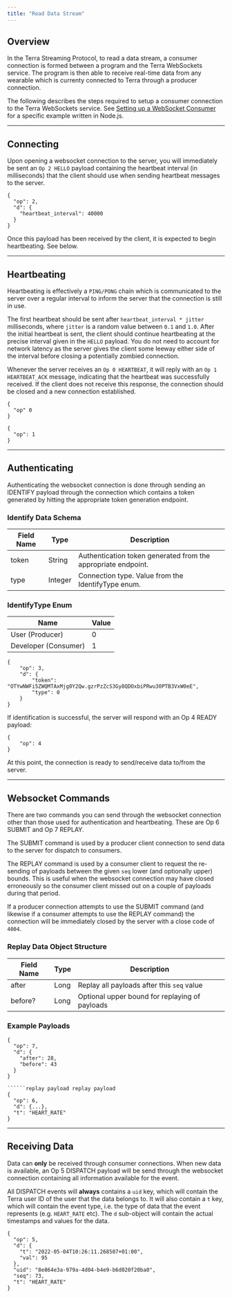 ```yaml
---
title: "Read Data Stream"
---
```

## Overview

In the Terra Streaming Protocol, to read a data stream, a consumer connection is formed between a program and the Terra WebSockets service. The program is then able to receive real-time data from any wearable which is currenty connected to Terra through a producer connection.

The following describes the steps required to setup a consumer connection to the Terra WebSockets service. See [Setting up a WebSocket Consumer](setup-websocket-server)
 for a specific example written in Node.js.

* * *

## Connecting

Upon opening a websocket connection to the server, you will immediately be sent an `Op 2 HELLO` payload containing the heartbeat interval (in milliseconds) that the client should use when sending heartbeat messages to the server.

```example hello payload example hello payload
{
  "op": 2,
  "d": {
    "heartbeat_interval": 40000
  }
}

```

Once this payload has been received by the client, it is expected to begin heartbeating. See below.

* * *

## Heartbeating

Heartbeating is effectively a `PING/PONG` chain which is communicated to the server over a regular interval to inform the server that the connection is still in use.

The first heartbeat should be sent after `heartbeat_interval * jitter` milliseconds, where `jitter` is a random value between `0.1` and `1.0`. After the initial heartbeat is sent, the client should continue heartbeating at the precise interval given in the `HELLO` payload. You do not need to account for network latency as the server gives the client some leeway either side of the interval before closing a potentially zombied connection.

Whenever the server receives an `Op 0 HEARTBEAT`, it will reply with an `Op 1 HEARTBEAT_ACK` message, indicating that the heartbeat was successfully received. If the client does not receive this response, the connection should be closed and a new connection established.

```example heartbeat payload example heartbeat payload
{
  "op" 0
}

```

```example heartbeat_ack payload example heartbeat_ack payload
{
  "op": 1
}

```

* * *

## Authenticating

Authenticating the websocket connection is done through sending an IDENTIFY payload through the connection which contains a token generated by hitting the appropriate token generation endpoint.

### Identify Data Schema

| Field Name | Type | Description |
| --- | --- | --- |
| token | String | Authentication token generated from the appropriate endpoint. |
| type | Integer | Connection type. Value from the IdentifyType enum. |

### IdentifyType Enum

| Name | Value |
| --- | --- |
| User (Producer) | 0   |
| Developer (Consumer) | 1   |

```example identify payload example identify payload
{
	"op": 3,
	"d": {
		"token": "OTYwNWFi5ZWQMTAxMjg0Y2Qw.gzrPzZcS3Gy8QDOxbiPRwu30PTB3VxW0eE",
		"type": 0
	}
}

```

If identification is successful, the server will respond with an Op 4 READY payload:

```example ready payload example ready payload
{
	"op": 4
}

```

At this point, the connection is ready to send/receive data to/from the server.

* * *

## Websocket Commands

There are two commands you can send through the websocket connection other than those used for authentication and heartbeating. These are Op 6 SUBMIT and Op 7 REPLAY.

The SUBMIT command is used by a producer client connection to send data to the server for dispatch to consumers.

The REPLAY command is used by a consumer client to request the re-sending of payloads between the given `seq` lower (and optionally upper) bounds. This is useful when the websocket connection may have closed erroneously so the consumer client missed out on a couple of payloads during that period.

If a producer connection attempts to use the SUBMIT command (and likewise if a consumer attempts to use the REPLAY command) the connection will be immediately closed by the server with a close code of `4004`.

### Replay Data Object Structure

| Field Name | Type | Description |
| --- | --- | --- |
| after | Long | Replay all payloads after this `seq` value |
| before? | Long | Optional upper bound for replaying of payloads |

### Example Payloads

```replay payload replay payload
{
  "op": 7,
  "d": {
    "after": 28,
    "before": 43
  }
}

``````replay payload replay payload
{
  "op": 6,
  "d": {...},
  "t": "HEART_RATE"
}

```

* * *

## Receiving Data

Data can **only** be received through consumer connections. When new data is available, an Op 5 DISPATCH payload will be send through the websocket connection containing all information available for the event.

All DISPATCH events will **always** contains a `uid` key, which will contain the Terra user ID of the user that the data belongs to. It will also contain a `t` key, which will contain the event type, i.e. the type of data that the event represents (e.g. `HEART_RATE` etc). The `d` sub-object will contain the actual timestamps and values for the data.

```example dispatch payload example dispatch payload
{
  "op": 5,
  "d": {
    "t": "2022-05-04T10:26:11.268507+01:00",
    "val": 95
  },
  "uid": "8e864e3a-979a-4d04-b4e9-b6d020f20ba0",
  "seq": 73,
  "t": "HEART_RATE"
}

```

